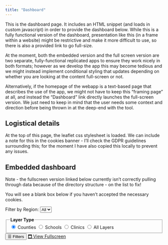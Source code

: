 ```yaml
---
title: "Dashboard"
---
```


<link rel="stylesheet" href="https://unpkg.com/leaflet/dist/leaflet.css" />

This is the dashboard page. It includes an HTML snippet (and loads in custom javascript) in order to provide the dashboard below. While this is a fully functional version of the dashboard, presentation like this (in a frame within a website) might be restrictive and make it more difficult to use, so there is also a provided link to go full-size.

At the moment, both the embedded version and the full screen version are two separate, fully-functional replicated apps to ensure they work nicely in both formats; however as we develop the app this may become tedious and we might instead implement conditional styling that updates depending on whether you are looking at the content full-screen or not.

Alternatively, if the homepage of the webapp is a text-based page that describes the use of the app, we might not have to keep this "framing page" at all, and instead the "Dashboard" link directly launches the full-screen version. We just need to keep in mind that the user needs some context and direction before being thrown in at the deep-end with the tool.

## Logistical details

At the top of this page, the leaflet css stylesheet is loaded. We can include a note for this in the cookies banner - I'll check the GDPR guidelines surrounding this; for the moment I have also copied this locally to prevent any issues.

## Embedded dashboard

Note - the fullscreen version linked below currently isn't correctly pulling through data because of the directory structure - on the list to fix!

You will see a blank box below if you haven't accepted the necessary cookies.

<div id="map-wrapper" style="position: relative;">
<div id="controls">
<label for="regionFilter">Filter by Region:</label>
<select id="regionFilter">
    <option value="">All</option>
</select>

<fieldset>
    <legend><strong>Layer Type</strong></legend>
    <label><input type="radio" name="layerType" value="counties" checked> Counties</label>
    <label><input type="radio" name="layerType" value="schools"> Schools</label>
    <label><input type="radio" name="layerType" value="clinics"> Clinics</label>
    <label><input type="radio" name="layerType" value="all"> All Layers</label>
    </fieldset>      
</div>
<button id="toggleSidebar">☰ Filters</button>
<a href="../assets/html/map_fullscreen.html" target="_blank" id="fullscreenBtn">🗖 View Fullscreen</a>
<div id="map"></div>                       
</div>

<script type="text/plain" cookie-consent="strictly-necessary" src="https://unpkg.com/leaflet/dist/leaflet.js"></script>
<script type="text/plain" cookie-consent="strictly-necessary" src="../assets/js/script.js"></script>